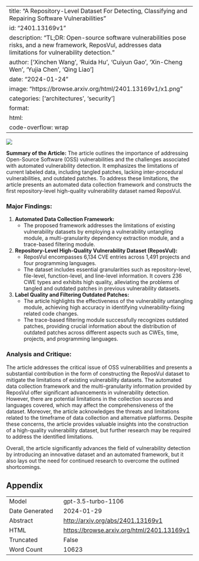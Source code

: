 
---
title: "A Repository-Level Dataset For Detecting, Classifying and Repairing Software Vulnerabilities"
id: "2401.13169v1"
description: "TL;DR: Open-source software vulnerabilities pose risks, and a new framework, ReposVul, addresses data limitations for vulnerability detection."
author: ['Xinchen Wang', 'Ruida Hu', 'Cuiyun Gao', 'Xin-Cheng Wen', 'Yujia Chen', 'Qing Liao']
date: "2024-01-24"
image: "https://browse.arxiv.org/html/2401.13169v1/x1.png"
categories: ['architectures', 'security']
format:
  html:
    code-overflow: wrap
---

![](https://browse.arxiv.org/html/2401.13169v1/x1.png)

**Summary of the Article:**
The article outlines the importance of addressing Open-Source Software (OSS) vulnerabilities and the challenges associated with automated vulnerability detection. It emphasizes the limitations of current labeled data, including tangled patches, lacking inter-procedural vulnerabilities, and outdated patches. To address these limitations, the article presents an automated data collection framework and constructs the first repository-level high-quality vulnerability dataset named ReposVul.

### Major Findings:
1. **Automated Data Collection Framework:**
    - The proposed framework addresses the limitations of existing vulnerability datasets by employing a vulnerability untangling module, a multi-granularity dependency extraction module, and a trace-based filtering module.
  
2. **Repository-Level High-Quality Vulnerability Dataset (ReposVul):**
    - ReposVul encompasses 6,134 CVE entries across 1,491 projects and four programming languages.
    - The dataset includes essential granularities such as repository-level, file-level, function-level, and line-level information. It covers 236 CWE types and exhibits high quality, alleviating the problems of tangled and outdated patches in previous vulnerability datasets.

3. **Label Quality and Filtering Outdated Patches:**
    - The article highlights the effectiveness of the vulnerability untangling module, achieving high accuracy in identifying vulnerability-fixing related code changes.
    - The trace-based filtering module successfully recognizes outdated patches, providing crucial information about the distribution of outdated patches across different aspects such as CWEs, time, projects, and programming languages.

### Analysis and Critique:
The article addresses the critical issue of OSS vulnerabilities and presents a substantial contribution in the form of constructing the ReposVul dataset to mitigate the limitations of existing vulnerability datasets. The automated data collection framework and the multi-granularity information provided by ReposVul offer significant advancements in vulnerability detection. However, there are potential limitations in the collection sources and languages covered, which may affect the comprehensiveness of the dataset. Moreover, the article acknowledges the threats and limitations related to the timeframe of data collection and alternative platforms. Despite these concerns, the article provides valuable insights into the construction of a high-quality vulnerability dataset, but further research may be required to address the identified limitations.

Overall, the article significantly advances the field of vulnerability detection by introducing an innovative dataset and an automated framework, but it also lays out the need for continued research to overcome the outlined shortcomings.

## Appendix

|          |          |
|----------|----------|
| Model     | gpt-3.5-turbo-1106       |
| Date Generated     | 2024-01-29       |
| Abstract | [http://arxiv.org/abs/2401.13169v1](http://arxiv.org/abs/2401.13169v1)        |
| HTML     | [https://browse.arxiv.org/html/2401.13169v1](https://browse.arxiv.org/html/2401.13169v1)       |
| Truncated       | False       |
| Word Count       | 10623       |